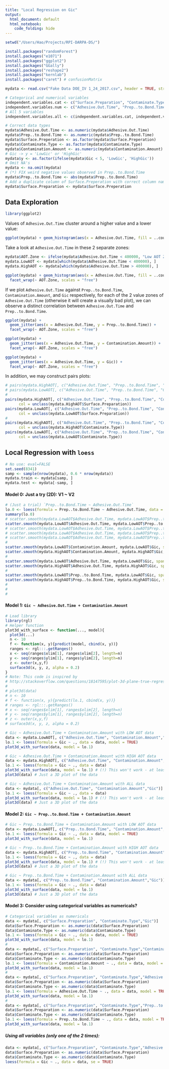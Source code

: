 ```yaml
---
title: "Local Regression on Gic"
output:
  html_document: default
  html_notebook:
    code_folding: hide
---
```


```r
setwd("/Users/Hao/Projects/RPI-DARPA-DS/")
```

```r
install.packages("randomForest")
install.packages("e1071")
install.packages("ggplot2")
install.packages("GGally")
install.packages("reshape2")
install.packages("kernlab")
install.packages("caret") # confusionMatrix
```

```r
mydata <- read.csv("Fake Data DOE_IV 1_24_2017.csv", header = TRUE, stringsAsFactors = FALSE)
```

```r
# Categorical and numerical variables
independent.variables.cat <- c("Surface.Preparation", "Contaminate.Type")
independent.variables.num <- c("Adhesive.Out.Time", "Prep..to.Bond.Time", "Contamination.Amount")
# All 5 variables
independent.variables.all <- c(independent.variables.cat, independent.variables.num)
```

```r
# Correct data types
mydata$Adhesive.Out.Time <- as.numeric(mydata$Adhesive.Out.Time)
mydata$Prep..to.Bond.Time <- as.numeric(mydata$Prep..to.Bond.Time)
mydata$Surface.Preperation <- as.factor(mydata$Surface.Preperation)
mydata$Contaminate.Type <- as.factor(mydata$Contaminate.Type)
mydata$Contamination.Amount <- as.numeric(mydata$Contamination.Amount)
# Gic -> y = 'LowGic' or 'HighGic'
mydata$y <- as.factor(ifelse(mydata$Gic < 5, 'LowGic', 'HighGic'))
# Omit NA's
mydata <- na.omit(mydata)
# (*) FIX weird negative values observed in Prep..to.Bond.Time
mydata$Prep..to.Bond.Time <- abs(mydata$Prep..to.Bond.Time)
# Add a duplicate column of Surface.Preperation with correct column name
mydata$Surface.Preparation <- mydata$Surface.Preperation
```

## Data Exploration

```r
library(ggplot2)
```


Values of `Adhesive.Out.Time` cluster around a higher value and a lower value:

```r
ggplot(mydata) + geom_histogram(aes(x = Adhesive.Out.Time, fill = ..count..), bins = 100)
```

Take a look at `Adhesive.Out.Time` in these 2 separate zones:

```r
mydata$AOT.Zone <- ifelse(mydata$Adhesive.Out.Time < 400000, "Low AOT Zone", "High AOT Zone")
mydata.LowAOT <- mydata[which(mydata$Adhesive.Out.Time < 400000), ]
mydata.HighAOT <- mydata[which(mydata$Adhesive.Out.Time > 400000), ]
```

```r
ggplot(mydata) + geom_histogram(aes(x = Adhesive.Out.Time, fill = ..count..), bins = 100) +
  facet_wrap(~ AOT.Zone, scales = "free")
```

If we plot `Adhesive.Out.Time` against `Prep..to.Bond.Time`, `Contamination.Amount`, and `Gic` respectively, for each of the 2 value zones of `Adhesive.Out.Time` (otherwise it will create a visually bad plot), we can observe a distinct correlation between `Adhesive.Out.Time` and `Prep..to.Bond.Time`.

```r
ggplot(mydata) + 
  geom_jitter(aes(x = Adhesive.Out.Time, y = Prep..to.Bond.Time)) +
  facet_wrap(~ AOT.Zone, scales = "free")

ggplot(mydata) + 
  geom_jitter(aes(x = Adhesive.Out.Time, y = Contamination.Amount)) +
  facet_wrap(~ AOT.Zone, scales = "free")

ggplot(mydata) + 
  geom_jitter(aes(x = Adhesive.Out.Time, y = Gic)) +
  facet_wrap(~ AOT.Zone, scales = "free")
```

In addition, we may construct pairs plots:

```r
# pairs(mydata.HighAOT[, c("Adhesive.Out.Time", "Prep..to.Bond.Time", "Contamination.Amount", "Gic")])
# pairs(mydata.LowAOT[, c("Adhesive.Out.Time", "Prep..to.Bond.Time", "Contamination.Amount", "Gic")])
#
pairs(mydata.HighAOT[, c("Adhesive.Out.Time", "Prep..to.Bond.Time", "Contamination.Amount", "Gic")],
      col = unclass(mydata.HighAOT$Surface.Preparation))
pairs(mydata.LowAOT[, c("Adhesive.Out.Time", "Prep..to.Bond.Time", "Contamination.Amount", "Gic")],
      col = unclass(mydata.LowAOT$Surface.Preparation))
#
pairs(mydata.HighAOT[, c("Adhesive.Out.Time", "Prep..to.Bond.Time", "Contamination.Amount", "Gic")],
      col = unclass(mydata.HighAOT$Contaminate.Type))
pairs(mydata.LowAOT[, c("Adhesive.Out.Time", "Prep..to.Bond.Time", "Contamination.Amount", "Gic")],
      col = unclass(mydata.LowAOT$Contaminate.Type))
```


## Local Regression with `loess`


```r
# No use: eval=FALSE
set.seed(8341)
samp <- sample(nrow(mydata), 0.6 * nrow(mydata))
mydata.train <- mydata[samp, ]
mydata.test <- mydata[-samp, ]
```

#### Model 0: Just a try (2D): V1 ~ V2

```r
# (Just a trial) `Prep..to.Bond.Time ~ Adhesive.Out.Time`
lo.0 <- loess(formula = Prep..to.Bond.Time ~ Adhesive.Out.Time, data = mydata.LowAOT, span = 0.3)
summary(lo.0)
# scatter.smooth(mydata.LowAOT$Adhesive.Out.Time, mydata.LowAOT$Prep..to.Bond.Time, span = 0.1)
scatter.smooth(mydata.LowAOT$Adhesive.Out.Time, mydata.LowAOT$Prep..to.Bond.Time, span = 0.3)
# scatter.smooth(mydata.LowAOT$Adhesive.Out.Time, mydata.LowAOT$Prep..to.Bond.Time, span = 0.5)
# scatter.smooth(mydata.LowAOT$Adhesive.Out.Time, mydata.LowAOT$Prep..to.Bond.Time, span = 0.7)
# scatter.smooth(mydata.LowAOT$Adhesive.Out.Time, mydata.LowAOT$Prep..to.Bond.Time, span = 0.9)
#
scatter.smooth(mydata.LowAOT$Contamination.Amount, mydata.LowAOT$Gic, span = 0.3)
scatter.smooth(mydata.HighAOT$Contamination.Amount, mydata.HighAOT$Gic, span = 0.3)
#
scatter.smooth(mydata.LowAOT$Adhesive.Out.Time, mydata.LowAOT$Gic, span = 0.3)
scatter.smooth(mydata.HighAOT$Adhesive.Out.Time, mydata.HighAOT$Gic, span = 0.3)
#
scatter.smooth(mydata.LowAOT$Prep..to.Bond.Time, mydata.LowAOT$Gic, span = 0.3)
scatter.smooth(mydata.HighAOT$Prep..to.Bond.Time, mydata.HighAOT$Gic, span = 0.3)
#
#
#
```


#### Model 1: `Gic ~ Adhesive.Out.Time + Contamination.Amount`

```r
# Load library
library(rgl)
# Helper function
plot3d_with_surface <- function(..., model){
  plot3d(...)
  n <- 10
  f <- function(x, y){predict(model, cbind(x, y))}
  ranges <- rgl:::.getRanges()
  x <- seq(ranges$xlim[1], ranges$xlim[2], length=n)
  y <- seq(ranges$ylim[1], ranges$ylim[2], length=n)
  z <- outer(x,y,f)
  surface3d(x, y, z, alpha = 0.2)
}
# Note: This code is inspired by 
# http://stackoverflow.com/questions/18147595/plot-3d-plane-true-regression-surface
# 
# plot3d(data)
# n <- 10
# f <- function(x, y){predict(lo.1, cbind(x, y))}
# ranges <- rgl:::.getRanges()
# x <- seq(ranges$xlim[1], ranges$xlim[2], length=n)
# y <- seq(ranges$ylim[1], ranges$ylim[2], length=n)
# z <- outer(x,y,f)
# surface3d(x, y, z, alpha = 0.2)
```

```r
# Gic ~ Adhesive.Out.Time + Contamination.Amount with LOW AOT data
data <- mydata.LowAOT[, c("Adhesive.Out.Time", "Contamination.Amount","Gic")]
lo.1 <- loess(formula = Gic ~ ., data = data, model = TRUE)
plot3d_with_surface(data, model = lo.1)

# Gic ~ Adhesive.Out.Time + Contamination.Amount with HIGH AOT data
data <- mydata.HighAOT[, c("Adhesive.Out.Time", "Contamination.Amount","Gic")]
lo.1 <- loess(formula = Gic ~ ., data = data)
plot3d_with_surface(data, model = lo.1) # (!) This won't work - at least the plot is "unlookable" unless enlarged a lot
plot3d(data) # Just a 3D plot of the data

# Gic ~ Adhesive.Out.Time + Contamination.Amount with ALL data
data <- mydata[, c("Adhesive.Out.Time", "Contamination.Amount","Gic")]
lo.1 <- loess(formula = Gic ~ ., data = data)
plot3d_with_surface(data, model = lo.1) # (!) This won't work - at least the plot is "unlookable" unless enlarged a lot
plot3d(data) # Just a 3D plot of the data
```

#### Model 2: `Gic ~ Prep..to.Bond.Time + Contamination.Amount`

```r
# Gic ~ Prep..to.Bond.Time + Contamination.Amount with LOW AOT data
data <- mydata.LowAOT[, c("Prep..to.Bond.Time", "Contamination.Amount","Gic")]
lo.1 <- loess(formula = Gic ~ ., data = data, model = TRUE)
plot3d_with_surface(data, model = lo.1)

# Gic ~ Prep..to.Bond.Time + Contamination.Amount with HIGH AOT data
data <- mydata.HighAOT[, c("Prep..to.Bond.Time", "Contamination.Amount","Gic")]
lo.1 <- loess(formula = Gic ~ ., data = data)
plot3d_with_surface(data, model = lo.1) # (!) This won't work - at least the plot is "unlookable" unless enlarged a lot
plot3d(data) # Just a 3D plot of the data

# Gic ~ Prep..to.Bond.Time + Contamination.Amount with ALL data
data <- mydata[, c("Prep..to.Bond.Time", "Contamination.Amount","Gic")]
lo.1 <- loess(formula = Gic ~ ., data = data)
plot3d_with_surface(data, model = lo.1) 
plot3d(data) # Just a 3D plot of the data
```

#### Model 3: Consider using categorical variables as numericals?

```r
# Categorical variables as numericals
data <- mydata[, c("Surface.Preparation", "Contaminate.Type","Gic")]
data$Surface.Preparation <- as.numeric(data$Surface.Preparation)
data$Contaminate.Type <- as.numeric(data$Contaminate.Type)
lo.1 <- loess(formula = Gic ~ ., data = data, model = TRUE)
plot3d_with_surface(data, model = lo.1)
#
data <- mydata[, c("Surface.Preparation", "Contaminate.Type","Contamination.Amount")]
data$Surface.Preparation <- as.numeric(data$Surface.Preparation)
data$Contaminate.Type <- as.numeric(data$Contaminate.Type)
lo.1 <- loess(formula = Contamination.Amount ~ ., data = data, model = TRUE)
plot3d_with_surface(data, model = lo.1)
#
data <- mydata[, c("Surface.Preparation", "Contaminate.Type","Adhesive.Out.Time")]
data$Surface.Preparation <- as.numeric(data$Surface.Preparation)
data$Contaminate.Type <- as.numeric(data$Contaminate.Type)
lo.1 <- loess(formula = Adhesive.Out.Time ~ ., data = data, model = TRUE)
plot3d_with_surface(data, model = lo.1)
#
data <- mydata[, c("Surface.Preparation", "Contaminate.Type","Prep..to.Bond.Time")]
data$Surface.Preparation <- as.numeric(data$Surface.Preparation)
data$Contaminate.Type <- as.numeric(data$Contaminate.Type)
lo.1 <- loess(formula = Prep..to.Bond.Time ~ ., data = data, model = TRUE)
plot3d_with_surface(data, model = lo.1)
```

##### Using all variables (only one of the 2 times):

```r
data <- mydata[, c("Surface.Preparation", "Contaminate.Type","Adhesive.Out.Time","Contamination.Amount","Gic")]
data$Surface.Preparation <- as.numeric(data$Surface.Preparation)
data$Contaminate.Type <- as.numeric(data$Contaminate.Type)
loess(formula = Gic ~ ., data = data, se = TRUE)
```


